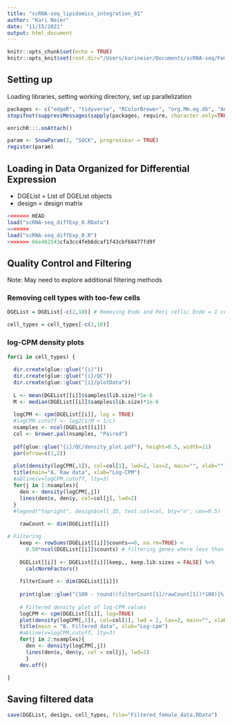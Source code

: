 ```yaml
---
title: "scRNA-seq_lipidomics_integration_01"
author: "Kari Neier"
date: "11/15/2021"
output: html_document
---
```


```r
knitr::opts_chunk$set(echo = TRUE)
knitr::opts_knit$set(root.dir="/Users/karineier/Documents/scRNA-seq/Females")
```

## Setting up

Loading libraries, setting working directory, set up parallelization

```r

packages <- c("edgeR", "tidyverse", "RColorBrewer", "org.Mm.eg.db", "AnnotationDbi", "EnhancedVolcano", "enrichR", "openxlsx", "glue", "Glimma", "DMRichR", "magrittr", "variancePartition", "UpSetR", "ComplexUpset")
stopifnot(suppressMessages(sapply(packages, require, character.only=TRUE)))

enrichR:::.onAttach()

param <- SnowParam(2, "SOCK", progressbar = TRUE)
register(param)

```

## Loading in Data Organized for Differential Expression

- DGEList = List of DGEList objects 
- design = design matrix

``` r

<<<<<<< HEAD
load("scRNA-seq_diffExp_0.RData")
=======
load("scRNA-seq_diffExp_0.R")
>>>>>>> 66e462543cfa3cc4feb6dcaf1f43cbf68477fd9f

```

## Quality Control and Filtering

Note: May need to explore additional filtering methods

### Removing cell types with too-few cells

``` r

DGEList = DGEList[-c(2,10)] # Removing Endo and Peri cells; Endo = 1 cell and Peri = 3 cells

cell_types = cell_types[-c(2,10)]

```


### log-CPM density plots

```r

for(i in cell_types) {
  
  dir.create(glue::glue("{i}"))
  dir.create(glue::glue("{i}/QC"))
  dir.create(glue::glue("{i}/plotData"))
  
  L <- mean(DGEList[[i]]$samples$lib.size)*1e-6
  M <- median(DGEList[[i]]$samples$lib.size)*1e-6
  
  logCPM <- cpm(DGEList[[i]], log = TRUE)
  #logCPM.cutoff <- log2(1/M + 1/L)
  nsamples <- ncol(DGEList[[i]])
  col <- brewer.pal(nsamples, "Paired")
  
  pdf(glue::glue("{i}/QC/density_plot.pdf"), height=8.5, width=11)
  par(mfrow=c(1,2))
  
  plot(density(logCPM[,1]), col=col[1], lwd=2, las=2, main="", xlab="")
  title(main="A. Raw data", xlab="Log-CPM")
  #abline(v=logCPM.cutoff, lty=3)
  for(j in 2:nsamples){
    den <- density(logCPM[,j])
    lines(den$x, den$y, col=col[j], lwd=2)
  }
  #legend("topright", design$cell_ID, text.col=col, bty="n", cex=0.5)
    
    rawCount <- dim(DGEList[[i]])

# Filtering
    keep <- rowSums(DGEList[[i]]$counts==0, na.rm=TRUE) < 
      0.50*ncol(DGEList[[i]]$counts) # filtering genes where less than 50% of cells express the gene
    
    DGEList[[i]] <- DGEList[[i]][keep,, keep.lib.sizes = FALSE] %>%
      calcNormFactors()
    
    filterCount <- dim(DGEList[[i]])
    
    print(glue::glue("{100 - round((filterCount[1]/rawCount[1])*100)}% of genes were filtered from {rawCount[2]} cells, \\ where there were {rawCount[1]} genes before filtering and {filterCount[1]} genes after filtering for {i}"))
    
    # Filtered density plot of log-CPM values
    logCPM <- cpm(DGEList[[i]], log=TRUE)
    plot(density(logCPM[,1]), col=col[1], lwd = 2, las=2, main="", xlab="")
    title(main = "B. Filtered data", xlab="Log-cpm")
    #abline(v=logCPM.cutoff, lty=3)
    for(j in 2:nsamples){
      den <- density(logCPM[,j])
      lines(den$x, den$y, col = col[j], lwd=2)
      }
    dev.off()

}

```

## Saving filtered data

``` r

save(DGEList, design, cell_types, file="Filtered_female_data.RData")

``` 


